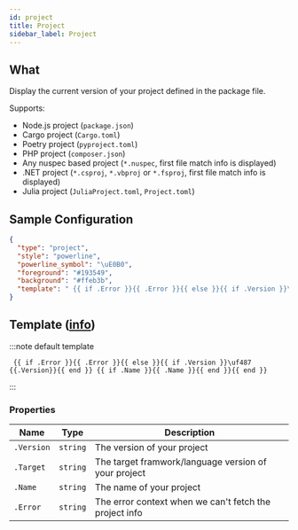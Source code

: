 ```yaml
---
id: project
title: Project
sidebar_label: Project
---
```


## What

Display the current version of your project defined in the package file.

Supports:

- Node.js project (`package.json`)
- Cargo project (`Cargo.toml`)
- Poetry project (`pyproject.toml`)
- PHP project (`composer.json`)
- Any nuspec based project (`*.nuspec`, first file match info is displayed)
- .NET project (`*.csproj`, `*.vbproj` or `*.fsproj`, first file match info is displayed)
- Julia project (`JuliaProject.toml`, `Project.toml`)

## Sample Configuration

```json
{
  "type": "project",
  "style": "powerline",
  "powerline_symbol": "\uE0B0",
  "foreground": "#193549",
  "background": "#ffeb3b",
  "template": " {{ if .Error }}{{ .Error }}{{ else }}{{ if .Version }}\uf487 {{.Version}}{{ end }} {{ if .Name }}{{ .Name }}{{ end }}{{ end }} "
}
```

## Template ([info][templates])

:::note default template

```template
 {{ if .Error }}{{ .Error }}{{ else }}{{ if .Version }}\uf487 {{.Version}}{{ end }} {{ if .Name }}{{ .Name }}{{ end }}{{ end }}
```

:::

### Properties

| Name       | Type     | Description                                            |
| ---------- | -------- | ------------------------------------------------------ |
| `.Version` | `string` | The version of your project                            |
| `.Target`  | `string` | The target framwork/language version of your project   |
| `.Name`    | `string` | The name of your project                               |
| `.Error`   | `string` | The error context when we can't fetch the project info |

[templates]: /docs/configuration/templates
